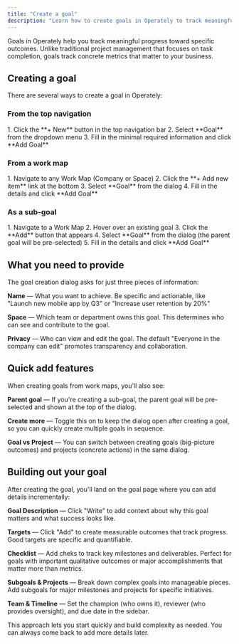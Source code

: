 ```yaml
---
title: "Create a goal"
description: "Learn how to create goals in Operately to track meaningful progress and outcomes."
---
```



<ImageEnhancer />

Goals in Operately help you track meaningful progress toward specific outcomes. Unlike traditional project management that focuses on task completion, goals track concrete metrics that matter to your business.

## Creating a goal

There are several ways to create a goal in Operately:

### From the top navigation

<Steps>
1. Click the **+ New** button in the top navigation bar 
2. Select **Goal** from the dropdown menu 
3. Fill in the minimal required information and click **Add Goal**
</Steps>

### From a work map

<Steps>
1. Navigate to any Work Map (Company or Space) 
2. Click the **+ Add new item** link at the bottom 
3. Select **Goal** from the dialog 
4. Fill in the details and click **Add Goal**
</Steps>

### As a sub-goal

<Steps>
1. Navigate to a Work Map 
2. Hover over an existing goal 
3. Click the **Add** button that appears 
4. Select **Goal** from the dialog (the parent goal will be pre-selected) 
5. Fill in the details and click **Add Goal**
</Steps>

## What you need to provide

The goal creation dialog asks for just three pieces of information:

**Name** — What you want to achieve. Be specific and actionable, like "Launch new mobile app by Q3" or "Increase user retention by 20%"

**Space** — Which team or department owns this goal. This determines who can see and contribute to the goal.

**Privacy** — Who can view and edit the goal. The default "Everyone in the company can edit" promotes transparency and collaboration.

## Quick add features

When creating goals from work maps, you'll also see:

**Parent goal** — If you're creating a sub-goal, the parent goal will be pre-selected and shown at the top of the dialog.

**Create more** — Toggle this on to keep the dialog open after creating a goal, so you can quickly create multiple goals in sequence.

**Goal vs Project** — You can switch between creating goals (big-picture outcomes) and projects (concrete actions) in the same dialog.

## Building out your goal

After creating the goal, you'll land on the goal page where you can add details incrementally:

**Goal Description** — Click "Write" to add context about why this goal matters and what success looks like.

**Targets** — Click "Add" to create measurable outcomes that track progress. Good targets are specific and quantifiable.

**Checklist** — Add cheks to track key milestones and deliverables. Perfect for goals with important qualitative outcomes or major accomplishments that matter more than metrics.

**Subgoals & Projects** — Break down complex goals into manageable pieces. Add subgoals for major milestones and projects for specific initiatives.

**Team & Timeline** — Set the champion (who owns it), reviewer (who provides oversight), and due date in the sidebar.

This approach lets you start quickly and build complexity as needed. You can always come back to add more details later.
